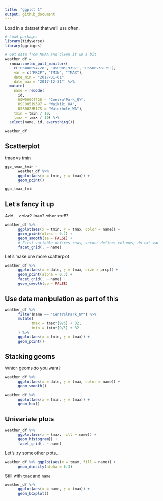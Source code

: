 ```yaml
---
title: "ggplot 1"
output: github_document
---
```


Load in a dataset that we'll use often.

```r
# Load packages
library(tidyverse)
library(ggridges)

# Get data from NOAA and clean it up a bit
weather_df = 
  rnoaa::meteo_pull_monitors(
    c("USW00094728", "USC00519397", "USS0023B17S"),
    var = c("PRCP", "TMIN", "TMAX"), 
    date_min = "2017-01-01",
    date_max = "2017-12-31") %>%
  mutate(
    name = recode(
      id, 
      USW00094728 = "CentralPark_NY", 
      USC00519397 = "Waikiki_HA",
      USS0023B17S = "Waterhole_WA"),
    tmin = tmin / 10,
    tmax = tmax / 10) %>%
  select(name, id, everything())

weather_df

```

## Scatterplot

tmax vs tmin

```r
ggp_tmax_tmin = 
      weather_df %>% 
      ggplot(aes(x = tmin, y = tmax)) + 
      geom_point()

ggp_tmax_tmin
```

## Let's fancy it up

Add ... color? lines? other stuff?

```r
weather_df %>% 
      ggplot(aes(x = tmin, y = tmax, color = name)) + 
      geom_point(alpha = 0.3) +
      geom_smooth(se = FALSE) + 
      # First variable defines rows, second defines columns; do not want to separate rows, so use .
      facet_grid(. ~ name)
```

Let's make one more scatterplot

```r
weather_df %>% 
      ggplot(aes(x = date, y = tmax, size = prcp)) + 
      geom_point(alpha = 0.3) + 
      facet_grid(. ~ name) + 
      geom_smooth(se = FALSE)
```

## Use data manipulation as part of this

```r
weather_df %>% 
      filter(name == "CentralPark_NY") %>% 
      mutate(
            tmax = tmax*(9/5) + 32,
            tmin = tmin*(9/5) + 32
      ) %>% 
      ggplot(aes(x = tmin, y = tmax)) +
      geom_point()
```

## Stacking geoms

Which geoms do you want?

```r
weather_df %>% 
      ggplot(aes(x = date, y = tmax, color = name)) +
      geom_smooth()

weather_df %>% 
      ggplot(aes(x = tmin, y = tmax)) +
      geom_hex()
```

## Univariate plots

```r
weather_df %>% 
      ggplot(aes(x = tmax, fill = name)) + 
      geom_histogram() + 
      facet_grid(. ~ name)
```

Let's try some other plots...

```r
weather_df %>% ggplot(aes(x = tmax, fill = name)) + 
      geom_density(alpha = 0.3)
```

Still with `tmax` and `name`

```r
weather_df %>% 
      ggplot(aes(x = name, y = tmax)) + 
      geom_boxplot()
```

